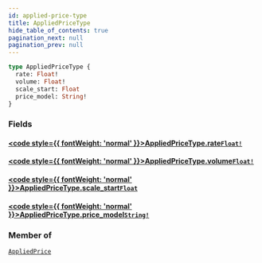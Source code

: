```yaml
---
id: applied-price-type
title: AppliedPriceType
hide_table_of_contents: true
pagination_next: null
pagination_prev: null
---
```








 

```graphql
type AppliedPriceType {
  rate: Float!
  volume: Float!
  scale_start: Float
  price_model: String!
}
```


### Fields

#### [<code style={{ fontWeight: 'normal' }}>AppliedPriceType.<b>rate</b></code>](#)<Bullet />[`Float!`](/graphql/scalars/float) <Badge class="secondary" text="non-null"/> <Badge class="secondary" text="scalar"/>
> 
> 

#### [<code style={{ fontWeight: 'normal' }}>AppliedPriceType.<b>volume</b></code>](#)<Bullet />[`Float!`](/graphql/scalars/float) <Badge class="secondary" text="non-null"/> <Badge class="secondary" text="scalar"/>
> 
> 

#### [<code style={{ fontWeight: 'normal' }}>AppliedPriceType.<b>scale_start</b></code>](#)<Bullet />[`Float`](/graphql/scalars/float) <Badge class="secondary" text="scalar"/>
> 
> 

#### [<code style={{ fontWeight: 'normal' }}>AppliedPriceType.<b>price_model</b></code>](#)<Bullet />[`String!`](/graphql/scalars/string) <Badge class="secondary" text="non-null"/> <Badge class="secondary" text="scalar"/>
> 
> 



### Member of

[`AppliedPrice`](/graphql/objects/applied-price)  <Badge className="secondary" text="object"/>



